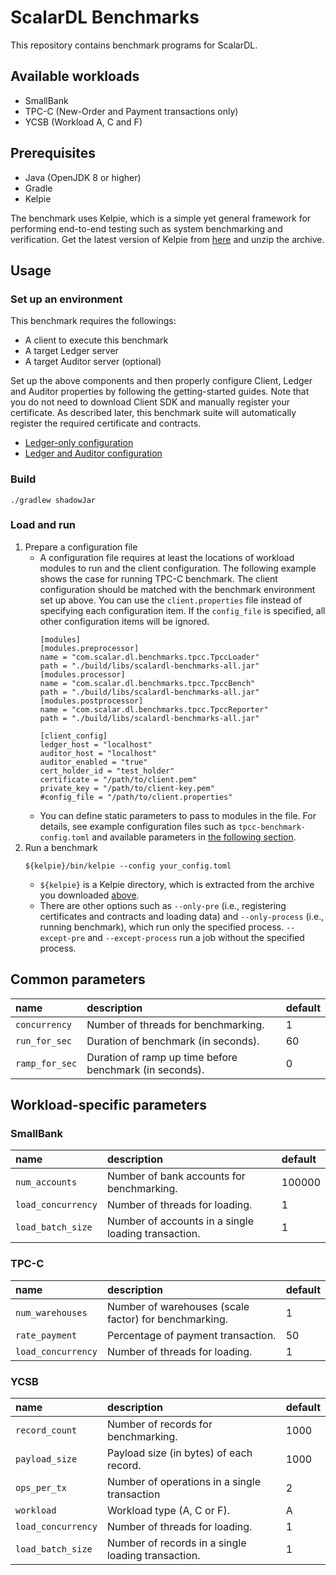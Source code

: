 # ScalarDL Benchmarks

This repository contains benchmark programs for ScalarDL.

## Available workloads

- SmallBank
- TPC-C (New-Order and Payment transactions only)
- YCSB (Workload A, C and F)

## Prerequisites

- Java (OpenJDK 8 or higher)
- Gradle
- Kelpie

The benchmark uses Kelpie, which is a simple yet general framework for performing end-to-end testing such as system benchmarking and verification. Get the latest version of Kelpie from [here](https://github.com/scalar-labs/kelpie) and unzip the archive.

## Usage

### Set up an environment

This benchmark requires the followings:
- A client to execute this benchmark
- A target Ledger server
- A target Auditor server (optional)

Set up the above components and then properly configure Client, Ledger and Auditor properties by following the getting-started guides. Note that you do not need to download Client SDK and manually register your certificate. As described later, this benchmark suite will automatically register the required certificate and contracts.

- [Ledger-only configuration](../getting-started.mdx)
- [Ledger and Auditor configuration](../getting-started-auditor.mdx)

### Build

```console
./gradlew shadowJar
```

### Load and run

1. Prepare a configuration file
   - A configuration file requires at least the locations of workload modules to run and the client configuration. The following example shows the case for running TPC-C benchmark. The client configuration should be matched with the benchmark environment set up above. You can use the `client.properties` file instead of specifying each configuration item. If the `config_file` is specified, all other configuration items will be ignored.
     ```
     [modules]
     [modules.preprocessor]
     name = "com.scalar.dl.benchmarks.tpcc.TpccLoader"
     path = "./build/libs/scalardl-benchmarks-all.jar"
     [modules.processor]
     name = "com.scalar.dl.benchmarks.tpcc.TpccBench"
     path = "./build/libs/scalardl-benchmarks-all.jar"
     [modules.postprocessor]
     name = "com.scalar.dl.benchmarks.tpcc.TpccReporter"
     path = "./build/libs/scalardl-benchmarks-all.jar"

     [client_config]
     ledger_host = "localhost"
     auditor_host = "localhost"
     auditor_enabled = "true"
     cert_holder_id = "test_holder"
     certificate = "/path/to/client.pem"
     private_key = "/path/to/client-key.pem"
     #config_file = "/path/to/client.properties"
     ```
   - You can define static parameters to pass to modules in the file. For details, see example configuration files such as `tpcc-benchmark-config.toml` and available parameters in [the following section](#common-parameters).
2. Run a benchmark
   ```
   ${kelpie}/bin/kelpie --config your_config.toml
   ```
   - `${kelpie}` is a Kelpie directory, which is extracted from the archive you downloaded [above](#prerequisites).
   - There are other options such as `--only-pre` (i.e., registering certificates and contracts and loading data) and `--only-process` (i.e., running benchmark), which run only the specified process. `--except-pre` and `--except-process` run a job without the specified process.

## Common parameters

| name           | description                                             | default |
|:---------------|:--------------------------------------------------------|:--------|
| `concurrency`  | Number of threads for benchmarking.                     | 1       |
| `run_for_sec`  | Duration of benchmark (in seconds).                     | 60      |
| `ramp_for_sec` | Duration of ramp up time before benchmark (in seconds). | 0       |

## Workload-specific parameters

### SmallBank

| name               | description                                         | default |
|:-------------------|:----------------------------------------------------|:--------|
| `num_accounts`     | Number of bank accounts for benchmarking.           | 100000  |
| `load_concurrency` | Number of threads for loading.                      | 1       |
| `load_batch_size`  | Number of accounts in a single loading transaction. | 1       |

### TPC-C

| name               | description                                           | default |
|:-------------------|:------------------------------------------------------|:--------|
| `num_warehouses`   | Number of warehouses (scale factor) for benchmarking. | 1       |
| `rate_payment`     | Percentage of payment transaction.                    | 50      |
| `load_concurrency` | Number of threads for loading.                        | 1       |

### YCSB

| name               | description                                        | default |
|:-------------------|:---------------------------------------------------|:--------|
| `record_count`     | Number of records for benchmarking.                | 1000    |
| `payload_size`     | Payload size (in bytes) of each record.            | 1000    |
| `ops_per_tx`       | Number of operations in a single transaction       | 2       |
| `workload`         | Workload type (A, C or F).                         | A       |
| `load_concurrency` | Number of threads for loading.                     | 1       |
| `load_batch_size`  | Number of records in a single loading transaction. | 1       |
